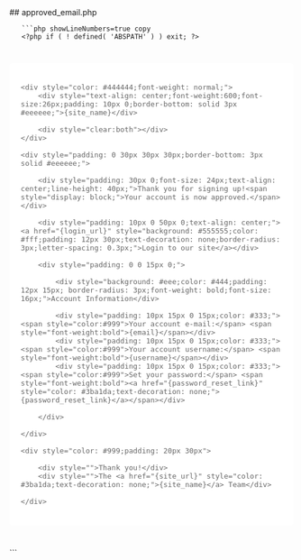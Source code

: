 

<div class="phpdocumentor-element -file">
    ## approved_email.php

        

    
       ```php showLineNumbers=true copy
       <?php if ( ! defined( 'ABSPATH' ) ) exit; ?>


<div style="max-width: 560px;padding: 20px;background: #ffffff;border-radius: 5px;margin:40px auto;font-family: Open Sans,Helvetica,Arial;font-size: 15px;color: #666;">

	<div style="color: #444444;font-weight: normal;">
		<div style="text-align: center;font-weight:600;font-size:26px;padding: 10px 0;border-bottom: solid 3px #eeeeee;">{site_name}</div>
		
		<div style="clear:both"></div>
	</div>
	
	<div style="padding: 0 30px 30px 30px;border-bottom: 3px solid #eeeeee;">

		<div style="padding: 30px 0;font-size: 24px;text-align: center;line-height: 40px;">Thank you for signing up!<span style="display: block;">Your account is now approved.</span></div>

		<div style="padding: 10px 0 50px 0;text-align: center;"><a href="{login_url}" style="background: #555555;color: #fff;padding: 12px 30px;text-decoration: none;border-radius: 3px;letter-spacing: 0.3px;">Login to our site</a></div>
		
		<div style="padding: 0 0 15px 0;">
		
			<div style="background: #eee;color: #444;padding: 12px 15px; border-radius: 3px;font-weight: bold;font-size: 16px;">Account Information</div>
		
			<div style="padding: 10px 15px 0 15px;color: #333;"><span style="color:#999">Your account e-mail:</span> <span style="font-weight:bold">{email}</span></div>
			<div style="padding: 10px 15px 0 15px;color: #333;"><span style="color:#999">Your account username:</span> <span style="font-weight:bold">{username}</span></div>
			<div style="padding: 10px 15px 0 15px;color: #333;"><span style="color:#999">Set your password:</span> <span style="font-weight:bold"><a href="{password_reset_link}" style="color: #3ba1da;text-decoration: none;">{password_reset_link}</a></span></div>
		
		</div>
		
	</div>
	
	<div style="color: #999;padding: 20px 30px">
		
		<div style="">Thank you!</div>
		<div style="">The <a href="{site_url}" style="color: #3ba1da;text-decoration: none;">{site_name}</a> Team</div>
		
	</div>

</div>
       ```
</div>
